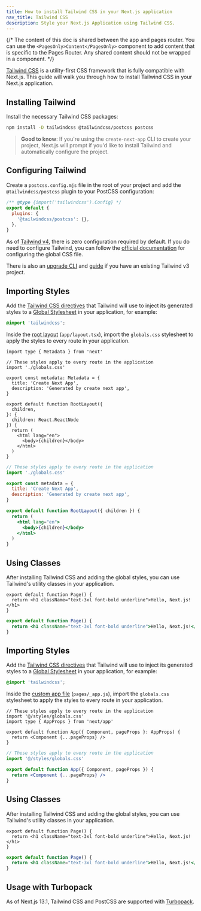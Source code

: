 ```yaml
---
title: How to install Tailwind CSS in your Next.js application
nav_title: Tailwind CSS
description: Style your Next.js Application using Tailwind CSS.
---
```


{/* The content of this doc is shared between the app and pages router. You can use the `<PagesOnly>Content</PagesOnly>` component to add content that is specific to the Pages Router. Any shared content should not be wrapped in a component. */}

[Tailwind CSS](https://tailwindcss.com/) is a utility-first CSS framework that is fully compatible with Next.js. This guide will walk you through how to install Tailwind CSS in your Next.js application.

## Installing Tailwind

Install the necessary Tailwind CSS packages:

```bash filename="Terminal"
npm install -D tailwindcss @tailwindcss/postcss postcss
```

> **Good to know**: If you're using the `create-next-app` CLI to create your project, Next.js will prompt if you'd like to install Tailwind and automatically configure the project.

## Configuring Tailwind

Create a `postcss.config.mjs` file in the root of your project and add the `@tailwindcss/postcss` plugin to your PostCSS configuration:

```js filename="postcss.config.mjs" highlight={4}
/** @type {import('tailwindcss').Config} */
export default {
  plugins: {
    '@tailwindcss/postcss': {},
  },
}
```

As of [Tailwind v4](https://tailwindcss.com/blog/tailwindcss-v4), there is zero configuration required by default. If you do need to configure Tailwind, you can follow the [official documentation](https://tailwindcss.com/blog/tailwindcss-v4#css-first-configuration) for configuring the global CSS file.

There is also an [upgrade CLI](https://tailwindcss.com/docs/upgrade-guide) and [guide](https://tailwindcss.com/docs/upgrade-guide) if you have an existing Tailwind v3 project.

<AppOnly>

## Importing Styles

Add the [Tailwind CSS directives](https://tailwindcss.com/docs/functions-and-directives#directives) that Tailwind will use to inject its generated styles to a [Global Stylesheet](/docs/app/getting-started/css#global-css) in your application, for example:

```css filename="app/globals.css"
@import 'tailwindcss';
```

Inside the [root layout](/docs/app/building-your-application/routing/layouts-and-templates#root-layout-required) (`app/layout.tsx`), import the `globals.css` stylesheet to apply the styles to every route in your application.

```tsx filename="app/layout.tsx" switcher
import type { Metadata } from 'next'

// These styles apply to every route in the application
import './globals.css'

export const metadata: Metadata = {
  title: 'Create Next App',
  description: 'Generated by create next app',
}

export default function RootLayout({
  children,
}: {
  children: React.ReactNode
}) {
  return (
    <html lang="en">
      <body>{children}</body>
    </html>
  )
}
```

```jsx filename="app/layout.js" switcher
// These styles apply to every route in the application
import './globals.css'

export const metadata = {
  title: 'Create Next App',
  description: 'Generated by create next app',
}

export default function RootLayout({ children }) {
  return (
    <html lang="en">
      <body>{children}</body>
    </html>
  )
}
```

## Using Classes

After installing Tailwind CSS and adding the global styles, you can use Tailwind's utility classes in your application.

```tsx filename="app/page.tsx" switcher
export default function Page() {
  return <h1 className="text-3xl font-bold underline">Hello, Next.js!</h1>
}
```

```jsx filename="app/page.js" switcher
export default function Page() {
  return <h1 className="text-3xl font-bold underline">Hello, Next.js!</h1>
}
```

</AppOnly>

<PagesOnly>

## Importing Styles

Add the [Tailwind CSS directives](https://tailwindcss.com/docs/functions-and-directives#directives) that Tailwind will use to inject its generated styles to a [Global Stylesheet](/docs/app/getting-started/css#global-styles) in your application, for example:

```css filename="styles/globals.css"
@import 'tailwindcss';
```

Inside the [custom app file](/docs/pages/building-your-application/routing/custom-app) (`pages/_app.js`), import the `globals.css` stylesheet to apply the styles to every route in your application.

```tsx filename="pages/_app.tsx" switcher
// These styles apply to every route in the application
import '@/styles/globals.css'
import type { AppProps } from 'next/app'

export default function App({ Component, pageProps }: AppProps) {
  return <Component {...pageProps} />
}
```

```jsx filename="pages/_app.js" switcher
// These styles apply to every route in the application
import '@/styles/globals.css'

export default function App({ Component, pageProps }) {
  return <Component {...pageProps} />
}
```

## Using Classes

After installing Tailwind CSS and adding the global styles, you can use Tailwind's utility classes in your application.

```tsx filename="pages/index.tsx" switcher
export default function Page() {
  return <h1 className="text-3xl font-bold underline">Hello, Next.js!</h1>
}
```

```jsx filename="pages/index.js" switcher
export default function Page() {
  return <h1 className="text-3xl font-bold underline">Hello, Next.js!</h1>
}
```

</PagesOnly>

## Usage with Turbopack

As of Next.js 13.1, Tailwind CSS and PostCSS are supported with [Turbopack](https://turbo.build/pack/docs/features/css#tailwind-css).
